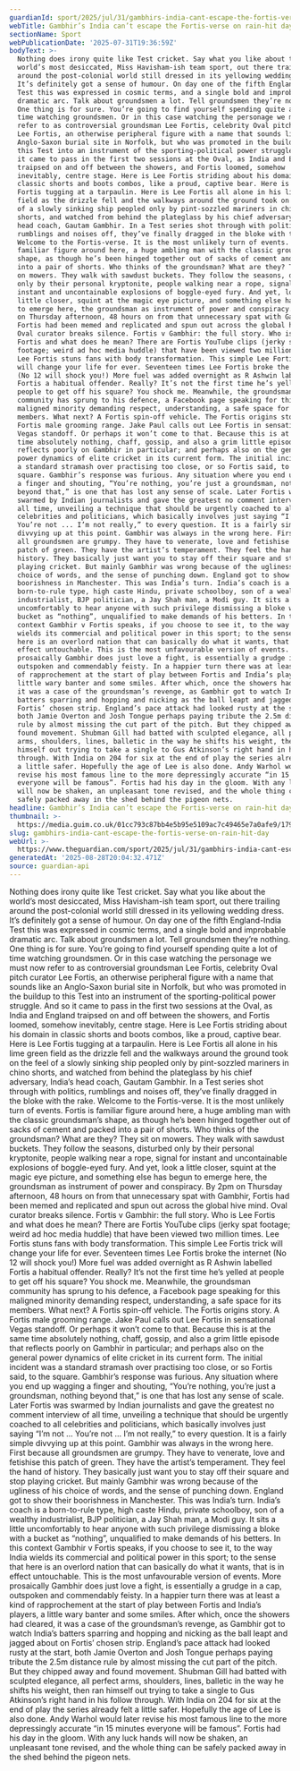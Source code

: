 ```yaml
---
guardianId: sport/2025/jul/31/gambhirs-india-cant-escape-the-fortis-verse-on-rain-hit-day
webTitle: Gambhir’s India can’t escape the Fortis-verse on rain-hit day
sectionName: Sport
webPublicationDate: '2025-07-31T19:36:59Z'
bodyText: >-
  Nothing does irony quite like Test cricket. Say what you like about the
  world’s most desiccated, Miss Havisham-ish team sport, out there trailing
  around the post-colonial world still dressed in its yellowing wedding dress.
  It’s definitely got a sense of humour. On day one of the fifth England-India
  Test this was expressed in cosmic terms, and a single bold and improbable
  dramatic arc. Talk about groundsmen a lot. Tell groundsmen they’re nothing.
  One thing is for sure. You’re going to find yourself spending quite a lot of
  time watching groundsmen. Or in this case watching the personage we must now
  refer to as controversial groundsman Lee Fortis, celebrity Oval pitch curator
  Lee Fortis, an otherwise peripheral figure with a name that sounds like an
  Anglo-Saxon burial site in Norfolk, but who was promoted in the buildup to
  this Test into an instrument of the sporting-political power struggle. And so
  it came to pass in the first two sessions at the Oval, as India and England
  traipsed on and off between the showers, and Fortis loomed, somehow
  inevitably, centre stage. Here is Lee Fortis striding about his domain in
  classic shorts and boots combos, like a proud, captive bear. Here is Lee
  Fortis tugging at a tarpaulin. Here is Lee Fortis all alone in his lime green
  field as the drizzle fell and the walkways around the ground took on the feel
  of a slowly sinking ship peopled only by pint-sozzled mariners in chino
  shorts, and watched from behind the plateglass by his chief adversary, India’s
  head coach, Gautam Gambhir. In a Test series shot through with politics,
  rumblings and noises off, they’ve finally dragged in the bloke with the rake.
  Welcome to the Fortis-verse. It is the most unlikely turn of events. Fortis is
  familiar figure around here, a huge ambling man with the classic groundsman’s
  shape, as though he’s been hinged together out of sacks of cement and packed
  into a pair of shorts. Who thinks of the groundsman? What are they? They sit
  on mowers. They walk with sawdust buckets. They follow the seasons, disturbed
  only by their personal kryptonite, people walking near a rope, signal for
  instant and uncontainable explosions of boggle-eyed fury. And yet, look a
  little closer, squint at the magic eye picture, and something else has begun
  to emerge here, the groundsman as instrument of power and conspiracy. By 2pm
  on Thursday afternoon, 48 hours on from that unnecessary spat with Gambhir,
  Fortis had been memed and replicated and spun out across the global hive mind.
  Oval curator breaks silence. Fortis v Gambhir: the full story. Who is Lee
  Fortis and what does he mean? There are Fortis YouTube clips (jerky spat
  footage; weird ad hoc media huddle) that have been viewed two million times.
  Lee Fortis stuns fans with body transformation. This simple Lee Fortis trick
  will change your life for ever. Seventeen times Lee Fortis broke the internet
  (No 12 will shock you!) More fuel was added overnight as R Ashwin labelled
  Fortis a habitual offender. Really? It’s not the first time he’s yelled at
  people to get off his square? You shock me. Meanwhile, the groundsman
  community has sprung to his defence, a Facebook page speaking for this
  maligned minority demanding respect, understanding, a safe space for its
  members. What next? A Fortis spin-off vehicle. The Fortis origins story. A
  Fortis male grooming range. Jake Paul calls out Lee Fortis in sensational
  Vegas standoff. Or perhaps it won’t come to that. Because this is at the same
  time absolutely nothing, chaff, gossip, and also a grim little episode that
  reflects poorly on Gambhir in particular; and perhaps also on the general
  power dynamics of elite cricket in its current form. The initial incident was
  a standard stramash over practising too close, or so Fortis said, to the
  square. Gambhir’s response was furious. Any situation where you end up wagging
  a finger and shouting, “You’re nothing, you’re just a groundsman, nothing
  beyond that,” is one that has lost any sense of scale. Later Fortis was
  swarmed by Indian journalists and gave the greatest no comment interview of
  all time, unveiling a technique that should be urgently coached to all
  celebrities and politicians, which basically involves just saying “I’m not ...
  You’re not ... I’m not really,” to every question. It is a fairly simple
  divvying up at this point. Gambhir was always in the wrong here. First because
  all groundsmen are grumpy. They have to venerate, love and fetishise this
  patch of green. They have the artist’s temperament. They feel the hand of
  history. They basically just want you to stay off their square and stop
  playing cricket. But mainly Gambhir was wrong because of the ugliness of his
  choice of words, and the sense of punching down. England got to show their
  boorishness in Manchester. This was India’s turn. India’s coach is a
  born-to-rule type, high caste Hindu, private schoolboy, son of a wealthy
  industrialist, BJP politician, a Jay Shah man, a Modi guy. It sits a little
  uncomfortably to hear anyone with such privilege dismissing a bloke with a
  bucket as “nothing”, unqualified to make demands of his betters. In this
  context Gambhir v Fortis speaks, if you choose to see it, to the way India
  wields its commercial and political power in this sport; to the sense that
  here is an overlord nation that can basically do what it wants, that is in
  effect untouchable. This is the most unfavourable version of events. More
  prosaically Gambhir does just love a fight, is essentially a grudge in a cap,
  outspoken and commendably feisty. In a happier turn there was at least a kind
  of rapprochement at the start of play between Fortis and India’s players, a
  little wary banter and some smiles. After which, once the showers had cleared,
  it was a case of the groundsman’s revenge, as Gambhir got to watch India’s
  batters sparring and hopping and nicking as the ball leapt and jagged about on
  Fortis’ chosen strip. England’s pace attack had looked rusty at the start,
  both Jamie Overton and Josh Tongue perhaps paying tribute the 2.5m distance
  rule by almost missing the cut part of the pitch. But they chipped away and
  found movement. Shubman Gill had batted with sculpted elegance, all perfect
  arms, shoulders, lines, balletic in the way he shifts his weight, then ran
  himself out trying to take a single to Gus Atkinson’s right hand in his follow
  through. With India on 204 for six at the end of play the series already felt
  a little safer. Hopefully the age of Lee is also done. Andy Warhol would later
  revise his most famous line to the more depressingly accurate “in 15 minutes
  everyone will be famous”. Fortis had his day in the gloom. With any luck hands
  will now be shaken, an unpleasant tone revised, and the whole thing can be
  safely packed away in the shed behind the pigeon nets.
headline: Gambhir’s India can’t escape the Fortis-verse on rain-hit day
thumbnail: >-
  https://media.guim.co.uk/01cc793c87bb4e5b95e5109ac7c49465e7a0afe9/1792_1262_2060_1648/500.jpg
slug: gambhirs-india-cant-escape-the-fortis-verse-on-rain-hit-day
webUrl: >-
  https://www.theguardian.com/sport/2025/jul/31/gambhirs-india-cant-escape-the-fortis-verse-on-rain-hit-day
generatedAt: '2025-08-28T20:04:32.471Z'
source: guardian-api
---
```

Nothing does irony quite like Test cricket. Say what you like about the world’s most desiccated, Miss Havisham-ish team sport, out there trailing around the post-colonial world still dressed in its yellowing wedding dress. It’s definitely got a sense of humour. On day one of the fifth England-India Test this was expressed in cosmic terms, and a single bold and improbable dramatic arc. Talk about groundsmen a lot. Tell groundsmen they’re nothing. One thing is for sure. You’re going to find yourself spending quite a lot of time watching groundsmen. Or in this case watching the personage we must now refer to as controversial groundsman Lee Fortis, celebrity Oval pitch curator Lee Fortis, an otherwise peripheral figure with a name that sounds like an Anglo-Saxon burial site in Norfolk, but who was promoted in the buildup to this Test into an instrument of the sporting-political power struggle. And so it came to pass in the first two sessions at the Oval, as India and England traipsed on and off between the showers, and Fortis loomed, somehow inevitably, centre stage. Here is Lee Fortis striding about his domain in classic shorts and boots combos, like a proud, captive bear. Here is Lee Fortis tugging at a tarpaulin. Here is Lee Fortis all alone in his lime green field as the drizzle fell and the walkways around the ground took on the feel of a slowly sinking ship peopled only by pint-sozzled mariners in chino shorts, and watched from behind the plateglass by his chief adversary, India’s head coach, Gautam Gambhir. In a Test series shot through with politics, rumblings and noises off, they’ve finally dragged in the bloke with the rake. Welcome to the Fortis-verse. It is the most unlikely turn of events. Fortis is familiar figure around here, a huge ambling man with the classic groundsman’s shape, as though he’s been hinged together out of sacks of cement and packed into a pair of shorts. Who thinks of the groundsman? What are they? They sit on mowers. They walk with sawdust buckets. They follow the seasons, disturbed only by their personal kryptonite, people walking near a rope, signal for instant and uncontainable explosions of boggle-eyed fury. And yet, look a little closer, squint at the magic eye picture, and something else has begun to emerge here, the groundsman as instrument of power and conspiracy. By 2pm on Thursday afternoon, 48 hours on from that unnecessary spat with Gambhir, Fortis had been memed and replicated and spun out across the global hive mind. Oval curator breaks silence. Fortis v Gambhir: the full story. Who is Lee Fortis and what does he mean? There are Fortis YouTube clips (jerky spat footage; weird ad hoc media huddle) that have been viewed two million times. Lee Fortis stuns fans with body transformation. This simple Lee Fortis trick will change your life for ever. Seventeen times Lee Fortis broke the internet (No 12 will shock you!) More fuel was added overnight as R Ashwin labelled Fortis a habitual offender. Really? It’s not the first time he’s yelled at people to get off his square? You shock me. Meanwhile, the groundsman community has sprung to his defence, a Facebook page speaking for this maligned minority demanding respect, understanding, a safe space for its members. What next? A Fortis spin-off vehicle. The Fortis origins story. A Fortis male grooming range. Jake Paul calls out Lee Fortis in sensational Vegas standoff. Or perhaps it won’t come to that. Because this is at the same time absolutely nothing, chaff, gossip, and also a grim little episode that reflects poorly on Gambhir in particular; and perhaps also on the general power dynamics of elite cricket in its current form. The initial incident was a standard stramash over practising too close, or so Fortis said, to the square. Gambhir’s response was furious. Any situation where you end up wagging a finger and shouting, “You’re nothing, you’re just a groundsman, nothing beyond that,” is one that has lost any sense of scale. Later Fortis was swarmed by Indian journalists and gave the greatest no comment interview of all time, unveiling a technique that should be urgently coached to all celebrities and politicians, which basically involves just saying “I’m not ... You’re not ... I’m not really,” to every question. It is a fairly simple divvying up at this point. Gambhir was always in the wrong here. First because all groundsmen are grumpy. They have to venerate, love and fetishise this patch of green. They have the artist’s temperament. They feel the hand of history. They basically just want you to stay off their square and stop playing cricket. But mainly Gambhir was wrong because of the ugliness of his choice of words, and the sense of punching down. England got to show their boorishness in Manchester. This was India’s turn. India’s coach is a born-to-rule type, high caste Hindu, private schoolboy, son of a wealthy industrialist, BJP politician, a Jay Shah man, a Modi guy. It sits a little uncomfortably to hear anyone with such privilege dismissing a bloke with a bucket as “nothing”, unqualified to make demands of his betters. In this context Gambhir v Fortis speaks, if you choose to see it, to the way India wields its commercial and political power in this sport; to the sense that here is an overlord nation that can basically do what it wants, that is in effect untouchable. This is the most unfavourable version of events. More prosaically Gambhir does just love a fight, is essentially a grudge in a cap, outspoken and commendably feisty. In a happier turn there was at least a kind of rapprochement at the start of play between Fortis and India’s players, a little wary banter and some smiles. After which, once the showers had cleared, it was a case of the groundsman’s revenge, as Gambhir got to watch India’s batters sparring and hopping and nicking as the ball leapt and jagged about on Fortis’ chosen strip. England’s pace attack had looked rusty at the start, both Jamie Overton and Josh Tongue perhaps paying tribute the 2.5m distance rule by almost missing the cut part of the pitch. But they chipped away and found movement. Shubman Gill had batted with sculpted elegance, all perfect arms, shoulders, lines, balletic in the way he shifts his weight, then ran himself out trying to take a single to Gus Atkinson’s right hand in his follow through. With India on 204 for six at the end of play the series already felt a little safer. Hopefully the age of Lee is also done. Andy Warhol would later revise his most famous line to the more depressingly accurate “in 15 minutes everyone will be famous”. Fortis had his day in the gloom. With any luck hands will now be shaken, an unpleasant tone revised, and the whole thing can be safely packed away in the shed behind the pigeon nets.

